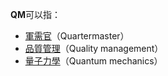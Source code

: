 '''QM'''可以指：

* [[軍需官|軍需官]]（Quartermaster）
* [[品質管理|品質管理]]（Quality management）
* [[量子力學|量子力學]]（Quantum mechanics）

{{消歧义|Cat=二字拉丁字母缩写消歧义}}